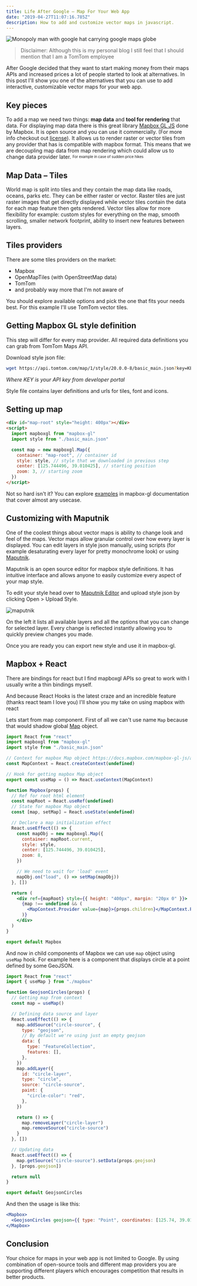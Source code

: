 ```yaml
---
title: Life After Google — Map For Your Web App
date: "2019-04-27T11:07:16.785Z"
description: How to add and customize vector maps in javascript.
---
```


![Monopoly man with google hat carrying google maps globe](./googleopoly.jpg)

> Disclaimer: Although this is my personal blog I still feel that I should mention that I am a TomTom employee

After Google decided that they want to start making money from their maps APIs and
increased prices a lot of people started to look at alternatives. In this post I'll
show you one of the alternatives that you can use to add interactive,
customizable vector maps for your web app.

## Key pieces

To add a map we need two things: **map data** and **tool for rendering** that data.
For displaying map data there is this great library [Mapbox GL JS](https://docs.mapbox.com/mapbox-gl-js/api/) done by Mapbox.
It is open source and you can use it commercially. (For more info checkout out [license](https://github.com/mapbox/mapbox-gl-js/blob/master/LICENSE.txt)).
It allows us to render raster or vector tiles from any provider that has is compatible with mapbox format.
This means that we are decoupling map data from map rendering which could allow us to change data provider later. <sup><sub>For example in case of sudden price hikes</sub></sup>

## Map Data – Tiles

World map is split into tiles and they contain the map data like roads, oceans, parks etc.
They can be either raster or vector. Raster tiles are just raster images that get directly displayed
while vector tiles contain the data for each map feature then gets rendered. Vector tiles allow for more
flexibility for example: custom styles for everything on the map, smooth scrolling, smaller network footprint,
ability to insert new features between layers.

## Tiles providers

There are some tiles providers on the market:

- Mapbox
- OpenMapTiles (with OpenStreetMap data)
- TomTom
- and probably way more that I'm not aware of

You should explore available options and pick the one that fits your needs best.
For this example I'll use TomTom vector tiles.

## Getting Mapbox GL style definition

This step will differ for every map provider.
All required data definitions you can grab from TomTom Maps API.

Download style json file:

```bash
wget https://api.tomtom.com/map/1/style/20.0.0-8/basic_main.json?key=KEY
```

_Where KEY is your API key from developer portal_

Style file contains layer definitions and urls for tiles, font and icons.

## Setting up map


```html
<div id="map-root" style="height: 400px"></div>
<script>
  import mapboxgl from "mapbox-gl"
  import style from "./basic_main.json"

  const map = new mapboxgl.Map({
    container: "map-root", // container id
    style: style, // style that we downloaded in previous step
    center: [125.744496, 39.010425], // starting position
    zoom: 3, // starting zoom
  })
</script>
```

<Mapbox />

Not so hard isn't it? You can explore [examples](https://docs.mapbox.com/mapbox-gl-js/examples/) in mapbox-gl documentation that cover almost any usecase.

## Customizing with Maputnik

One of the coolest things about vector maps is ability to change look and feel of the maps. Vector maps allow granular control over how every layer is displayed.
You can edit layers in style json manually, using scripts (for example desaturating every layer for pretty monochrome look) or using [Maputnik](https://maputnik.github.io/).

Maputnik is an open source editor for mapbox style definitions. It has intuitive interface and allows anyone to easily customize every aspect of your map style.

To edit your style head over to [Maputnik Editor](https://maputnik.github.io/editor/) and upload style json by clicking Open > Upload Style.

![maputnik](./maputnik.png)

On the left it lists all available layers and all the options that you can change for selected layer.
Every change is reflected instantly allowing you to quickly preview changes you made.

Once you are ready you can export new style and use it in mapbox-gl.

## Mapbox + React

There are bindings for react but I find mapboxgl APIs so great to work with I usually write a thin bindings myself.

And because React Hooks is the latest craze and an incredible feature (thanks react team I love you) I'll show you my take on using mapbox with react

Lets start from map component. First of all we can't use name `Map` because that would shadow global [Map](https://developer.mozilla.org/en-US/docs/Web/JavaScript/Reference/Global_Objects/Map) object.

```jsx
import React from "react"
import mapboxgl from "mapbox-gl"
import style from "./basic_main.json"

// Context for mapbox Map object https://docs.mapbox.com/mapbox-gl-js/api/#map
const MapContext = React.createContext(undefined)

// Hook for getting mapbox Map object
export const useMap = () => React.useContext(MapContext)

function Mapbox(props) {
  // Ref for root html element
  const mapRoot = React.useRef(undefined)
  // State for mapbox Map object
  const [map, setMap] = React.useState(undefined)

  // Declare a map initialization effect
  React.useEffect(() => {
    const mapObj = new mapboxgl.Map({
      container: mapRoot.current,
      style: style,
      center: [125.744496, 39.010425],
      zoom: 8,
    })

    // We need to wait for 'load' event
    mapObj.on("load", () => setMap(mapObj))
  }, [])

  return (
    <div ref={mapRoot} style={{ height: "400px", margin: "20px 0" }}>
      {map !== undefined && (
        <MapContext.Provider value={map}>{props.children}</MapContext.Provider>
      )}
    </div>
  )
}

export default Mapbox
```

And now in child components of Mapbox we can use `map` object using `useMap` hook.
For example here is a component that displays circle at a point defined by some GeoJSON.

```jsx
import React from "react"
import { useMap } from "./mapbox"

function GeojsonCircles(props) {
  // Getting map from context
  const map = useMap()

  // Defining data source and layer
  React.useEffect(() => {
    map.addSource("circle-source", {
      type: "geojson",
      // By default we're using just an empty geojson
      data: {
        type: "FeatureCollection",
        features: [],
      },
    })
    map.addLayer({
      id: "circle-layer",
      type: "circle",
      source: "circle-source",
      paint: {
        "circle-color": "red",
      },
    })

    return () => {
      map.removeLayer("circle-layer")
      map.removeSource("circle-source")
    }
  }, [])

  // Updating data
  React.useEffect(() => {
    map.getSource("circle-source").setData(props.geojson)
  }, [props.geojson])

  return null
}

export default GeojsonCircles
```

And then the usage is like this:

```jsx
<Mapbox>
  <GeojsonCircles geojson={{ type: "Point", coordinates: [125.74, 39.01] }} />
</Mapbox>
```


<Mapbox>
  <GeojsonCircles geojson={{ type: "Point", coordinates: [125.74, 39.01] }} />
</Mapbox>

## Conclusion

Your choice for maps in your web app is not limited to Google.
By using combination of open-source tools and different map
providers you are supporting different players which encourages
competition that results in better products.
